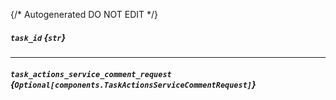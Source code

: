 {/* Autogenerated DO NOT EDIT  */}

##### `task_id` *{`str`}*

---
##### `task_actions_service_comment_request` *{`Optional[components.TaskActionsServiceCommentRequest]`}*
<Collapsible openLabel={Labels.showProperties} closeLabel={Labels.hideProperties}>
    <TaskActionsServiceCommentRequest/>
</Collapsible>


